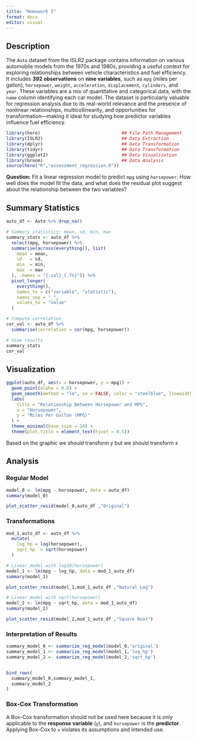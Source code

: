 ```yaml
---
title: "Homework 5"
format: docx
editor: visual
---
```



## Description

The `Auto` dataset from the ISLR2 package contains information on various automobile models from the 1970s and 1980s, providing a useful context for exploring relationships between vehicle characteristics and fuel efficiency. It includes **392 observations** on **nine variables**, such as `mpg` (miles per gallon), `horsepower`, `weight`, `acceleration`, `displacement`, `cylinders`, and `year`. These variables are a mix of quantitative and categorical data, with the `name` column identifying each car model. The dataset is particularly valuable for regression analysis due to its real-world relevance and the presence of nonlinear relationships, multicollinearity, and opportunities for transformation—making it ideal for studying how predictor variables influence fuel efficiency.


```r
library(here)                               ## File Path Management
library(ISLR2)                              ## Data Extraction
library(dplyr)                              ## Data Transformation
library(tidyr)                              ## Data Transformation
library(ggplot2)                            ## Data Visualization
library(broom)                              ## Data Analysis
source(here("R","assessment_regression.R"))
```



**Question:** Fit a linear regression model to predict `mpg` using `horsepower`. How well does the model fit the data, and what does the residual plot suggest about the relationship between the two variables?





## Summary Statistics
```r

auto_df <- Auto %>% drop_na()

# Summary statistics: mean, sd, min, max
summary_stats <- auto_df %>%
  select(mpg, horsepower) %>%
  summarise(across(everything(), list(
    mean = mean,
    sd   = sd,
    min  = min,
    max  = max
  ), .names = "{.col}_{.fn}")) %>%
  pivot_longer(
    everything(),
    names_to = c("variable", "statistic"),
    names_sep = "_",
    values_to = "value"
  ) 

# Compute correlation
cor_val <- auto_df %>%
  summarise(correlation = cor(mpg, horsepower))

# View results
summary_stats
cor_val

```

## Visualization

```r
ggplot(auto_df, aes(x = horsepower, y = mpg)) +
  geom_point(alpha = 0.6) +
  geom_smooth(method = "lm", se = FALSE, color = "steelblue", linewidth = 1.2) +
  labs(
    title = "Relationship Between Horsepower and MPG",
    x = "Horsepower",
    y = "Miles Per Gallon (MPG)"
  ) +
  theme_minimal(base_size = 14) +
  theme(plot.title = element_text(hjust = 0.5))
```


Based on the graphic we should transform y but we should transform x

## Analysis
### Regular Model
```r
model_0 <- lm(mpg ~ horsepower, data = auto_df)
summary(model_0)
```
```r
plot_scatter_resid(model_0,auto_df ,"Original")   
```

### Transformations

```r
mod_1_auto_df <- auto_df %>%
  mutate(
    log_hp = log(horsepower),
    sqrt_hp  = sqrt(horsepower)
  )
```

```r
# Linear model with log10(horsepower)
model_1 <- lm(mpg ~ log_hp, data = mod_1_auto_df)
summary(model_1)
```
```r
plot_scatter_resid(model_1,mod_1_auto_df ,"Natural Log")   
```

```r
# Linear model with sqrt(horsepower)
model_2 <- lm(mpg ~ sqrt_hp, data = mod_1_auto_df)
summary(model_2)
```
```r
plot_scatter_resid(model_2,mod_1_auto_df ,"Square Root")   
```

### Interpretation of Results

```r
summary_model_0 <- summarize_reg_model(model_0,'original')
summary_model_1 <- summarize_reg_model(model_1,'log_hp')
summary_model_2 <- summarize_reg_model(model_2,'sqrt_hp')


bind_rows(
  summary_model_0,summary_model_1,
  summary_model_2
)

```




### Box-Cox Transformation


A Box-Cox transformation should not be used here because it is only applicable to the **response variable** (`y`), and `horsepower` is the **predictor**. Applying Box-Cox to `x` violates its assumptions and intended use.


